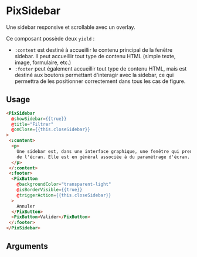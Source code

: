 

<Meta
  title="Basics/Sidebar"
  component="PixSidebar"
  argTypes={stories.argTypes}
/>

# PixSidebar

Une sidebar responsive et scrollable avec un overlay.

Ce composant possède deux `yield` :

- `:content` est destiné à accueillir le contenu principal de la fenêtre sidebar. Il peut accueillir tout type de
  contenu HTML (simple texte, image, formulaire, etc.)
- `:footer` peut également accueillir tout type de contenu HTML, mais est destiné aux boutons permettant d'interagir
  avec la sidebar, ce qui permettra de les positionner correctement dans tous les cas de figure.

<Canvas>
  <Story name="Default" story={stories.Default} height={500} />
</Canvas>

## Usage

```html
<PixSidebar
  @showSidebar={{true}}
  @title="Filtrer"
  @onClose={{this.closeSidebar}}
>
 <:content>
  <p>
    Une sidebar est, dans une interface graphique, une fenêtre qui prend le contrôle total du clavier et
    de l'écran. Elle est en général associée à du paramétrage d'écran.
  </p>
 </:content>
 <:footer>
  <PixButton
    @backgroundColor="transparent-light"
    @isBorderVisible={{true}}
    @triggerAction={{this.closeSidebar}}
  >
    Annuler
  </PixButton>
  <PixButton>Valider</PixButton>
 </:footer>
</PixSidebar>
```

## Arguments

<ArgsTable story="Default" />
